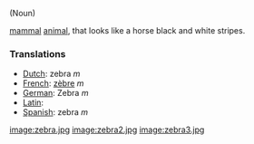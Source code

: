 (Noun)

[[mammal]] [[animal]], that looks like a horse black and white stripes.

===Translations===
*[[Dutch]]: zebra ''m''
*[[French]]: [[zèbre]] ''m''
*[[German]]: Zebra ''m'' 
*[[Latin]]: [[]]
*[[Spanish]]: zebra ''m''

[[image:zebra.jpg]]
[[image:zebra2.jpg]]
[[image:zebra3.jpg]]